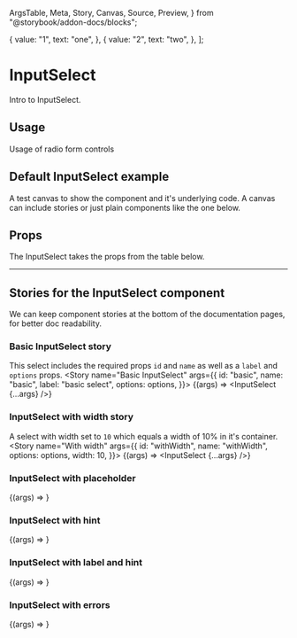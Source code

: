   ArgsTable,
  Meta,
  Story,
  Canvas,
  Source,
  Preview,
} from "@storybook/addon-docs/blocks";

<!-- TODO:  look at controls for width and change control to slider||range -->

<!-- Add options to pass in to options prop on the select input component -->
  {
    value: "1",
    text: "one",
  },
  {
    value: "2",
    text: "two",
  },
];

<!-- Add base Meta for each story,
     meta like args can be overridden at story level if required -->

<Meta title="Elements/InputSelect" component={InputSelect} />

<!--- Start content -->

# InputSelect
Intro to InputSelect.

## Usage
Usage of radio form controls

## Default InputSelect example
A test canvas to show the component and it's underlying code.
A canvas can include stories or just plain components like the one below.
<Canvas>
  <InputSelect label="A basic select" id="id" name="name" options={options} />
</Canvas>

## Props
<p>The InputSelect takes the props from the table below.</p>
<ArgsTable components={{ InputSelect: InputSelect }} />

<hr />

## Stories for the InputSelect component

We can keep component stories at the bottom of the documentation pages, for better doc readability.

### Basic InputSelect story
This select includes the required props `id` and `name` as well as a `label` and `options` props.
<Canvas>
  <Story name="Basic InputSelect"
    args={{
      id: "basic",
      name: "basic",
      label: "basic select",
      options: options,
    }}>
    {(args) => <InputSelect {...args} />}
  </Story>
</Canvas>

### InputSelect with width story
A select with width set to `10` which equals a width of 10% in it's container.
<Canvas>
  <Story name="With width"
    args={{
      id: "withWidth",
      name: "withWidth",
      options: options,
      width: 10,
    }}>
    {(args) => <InputSelect {...args} />}
  </Story>
</Canvas>

### InputSelect with placeholder
<Canvas>
  <Story name="With placeholder"
    args={{
      id: "withplaceholder",
      name: "withplaceholder",
      placeholder: "Placeholder",
      options: options,
    }}>
    {(args) => <InputSelect {...args} />}
  </Story>
</Canvas>

### InputSelect with hint
<Canvas>
  <Story name="With hint"
    args={{
      id: "withhint",
      name: "withhint",
      hint: "Select hint to help guide the user",
      options: options,
    }}>
    {(args) => <InputSelect {...args} />}
  </Story>
</Canvas>

### InputSelect with label and hint
<Canvas>
  <Story name="With hint and label"
    args={{
      id: "withhintandlabel",
      name: "withhintandlabel",
      label: "Select label",
      hint: "Select hint to help guide the user",
      options: options,
    }}>
    {(args) => <InputSelect {...args} />}
  </Story>
</Canvas>

### InputSelect with errors
<Canvas>
  <Story name="With errors"
    args={{
      id: "withhint",
      name: "withhint",
      hasError: true,
      errorMsg: "Error message",
      options: options,
    }}>
    {(args) => <InputSelect {...args} />}
  </Story>
</Canvas>